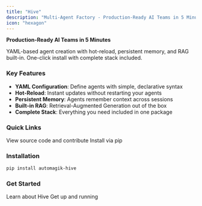 ```yaml
---
title: "Hive"
description: "Multi-Agent Factory - Production-Ready AI Teams in 5 Minutes"
icon: "hexagon"
---
```


**Production-Ready AI Teams in 5 Minutes**

YAML-based agent creation with hot-reload, persistent memory, and RAG built-in. One-click install with complete stack included.

### Key Features

- **YAML Configuration**: Define agents with simple, declarative syntax
- **Hot-Reload**: Instant updates without restarting your agents
- **Persistent Memory**: Agents remember context across sessions
- **Built-in RAG**: Retrieval-Augmented Generation out of the box
- **Complete Stack**: Everything you need included in one package

### Quick Links

<CardGroup cols={2}>
  <Card title="GitHub Repository" icon="github" href="https://github.com/namastexlabs/automagik-hive">
    View source code and contribute
  </Card>
  <Card title="PyPI Package" icon="python" href="https://pypi.org/project/automagik-hive">
    Install via pip
  </Card>
</CardGroup>

### Installation

```bash
pip install automagik-hive
```

### Get Started

<CardGroup cols={2}>
  <Card title="Introduction" icon="book" href="/hive/introduction">
    Learn about Hive
  </Card>
  <Card title="Quick Start" icon="rocket" href="/hive/quickstart">
    Get up and running
  </Card>
</CardGroup>
